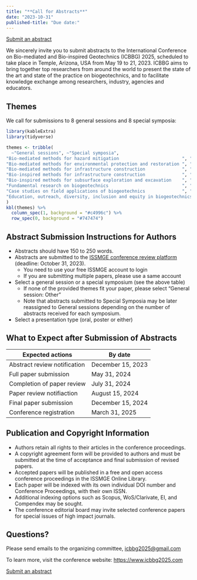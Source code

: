 ```yaml
---
title: "**Call for Abstracts**"
date: "2023-10-31"
published-title: "Due date:"
---
```



[Submit an abstract](https://www.issmge.org/publications/review-platform/conferences/icbbg2025/submit-abstract){.btn .btn-primary}

We sincerely invite you to submit abstracts to the International Conference on Bio-mediated and Bio-inspired Geotechnics (ICBBG) 2025, scheduled to take place in Temple, Arizona, USA from May 19 to 21, 2023. 
ICBBG aims to bring together top researchers from around the world to present the state of the art and state of the practice on biogeotechnics, and to facilitate knowledge exchange among researchers, industry, agencies and educators.

## Themes

We call for submissions to 8 general sessions and 8 special symposia:

```r
library(kableExtra)
library(tidyverse)

themes <- tribble(
  ~"General sessions", ~"Special symposia",
"Bio-mediated methods for hazard mitigation                        ", "Bio-inspired Tunneling                         ",
"Bio-mediated methods for environmental protection and restoration ", "Asia experiences on bio-mediated geotechnics   ",
"Bio-mediated methods for infrastructure construction              ", "Europe experiences on bio-mediated geotechnics ",
"Bio-inspired methods for infrastructure construction              ", "Biopolymer treated soils                       ",
"Bio-inspired methods for subsurface exploration and excavation    ", "Delivery strategies for MICP                   ",
"Fundamental research on biogeotechnics                            ", "MICP for sustainable geoenergy applications    ",
"Case studies on field applications of biogeotechnics              ", "Fungal treatment of soils                      ",
"Education, outreach, diversity, inclusion and equity in biogeotechnics", "Build with nature                              ",
) 
kbl(themes) %>%
  column_spec(1, background = "#c4996c") %>%
  row_spec(0, background = "#747474")
```

## Abstract Submission Instructions for Authors

- Abstracts should have 150 to 250 words.
- Abstracts are submitted to the [ISSMGE conference review platform](https://www.issmge.org/publications/review-platform/conferences/icbbg2025/submit-abstract) (deadline: October 31, 2023).
  - You need to use your free ISSMGE account to login
  - If you are submitting multiple papers, please use a same account
- Select a general session or a special symposium (see the above table)
  - If none of the provided themes fit your paper, please select "General session: Other"
  - Note that abstracts submitted to Special Symposia may be later reassigned to General sessions depending on the number of abstracts received for each symposium.
- Select a presentation type (oral, poster or either)

## What to Expect after Submission of Abstracts

| Expected actions             | By date           |
|------------------------------|-------------------|
| Abstract review notification | December 15, 2023 |
| Full paper submission        | May 31, 2024      |
| Completion of paper review   | July 31, 2024     |
| Paper review notifiaction    | August 15, 2024   |
| Final paper submission       | December 15, 2024 |
| Conference registration      | March 31, 2025    |

## Publication and Copyright Information

- Authors retain all rights to their articles in the conference proceedings.
- A copyright agreement form will be provided to authors and must be submitted at the time of acceptance and final submission of revised papers.
- Accepted papers will be published in a free and open access conference proceedings in the ISSMGE Online Library.
- Each paper will be indexed with its own individual DOI number and Conference Proceedings, with their own ISSN.
- Additional indexing options such as Scopus, WoS/Clarivate, EI, and Compendex may be sought.
- The conference editorial board may invite selected conference papers for special issues of high impact journals.

## Questions?

Please send emails to the organizing committee, <icbbg2025@gmail.com>

To learn more, visit the conference website: <https://www.icbbg2025.com>

[Submit an abstract](https://www.issmge.org/publications/review-platform/conferences/icbbg2025/submit-abstract){.btn .btn-primary}
